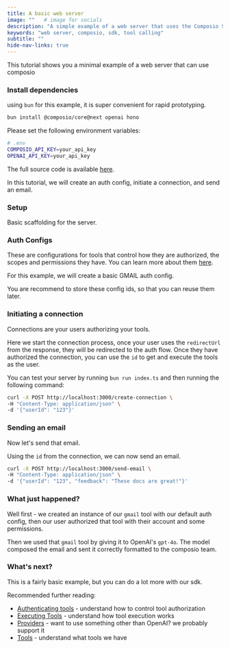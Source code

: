 ```yaml
---
title: A basic web server
image: ""   # image for socials
description: "A simple example of a web server that uses the Composio SDK to call tools."
keywords: "web server, composio, sdk, tool calling"
subtitle: ""
hide-nav-links: true
---
```


This tutorial shows you a minimal example of a web server that can use composio


### Install dependencies

using `bun` for this example, it is super convenient for rapid prototyping.

```bash
bun install @composio/core@next openai hono
```

Please set the following environment variables:

```bash
# .env
COMPOSIO_API_KEY=your_api_key
OPENAI_API_KEY=your_api_key
```

The full source code is available [here](https://github.com/ComposioHQ/composio/blob/next/fern/pages/examples/src/sample-webserver/index.ts).

In this tutorial, we will create an auth config, initiate a connection, and send an email.

### Setup

Basic scaffolding for the server.

<ExampleCode
  src="fern/pages/examples/src/sample-webserver/index.ts"
  startLine={1}
  endLine={10}
  title="Setup"
  highlightStart={9}
  highlightEnd={9}
/>


### Auth Configs

These are configurations for tools that control how they are authorized, the scopes and permissions they have. You can learn more about them [here](/authenticating-tools).

For this example, we will create a basic GMAIL auth config.

You are recommend to store these config ids, so that you can reuse them later.

<ExampleCode
  src="fern/pages/examples/src/sample-webserver/index.ts"
  startLine={12}
  endLine={16}
  title="Auth Configs"
/>


### Initiating a connection

Connections are your users authorizing your tools.

Here we start the connection process, once your user uses the `redirectUrl` from the response, 
they will be redirected to the auth flow. 
Once they have authorized the connection, you can use the `id` to get and execute the tools as the user.

<ExampleCode
  src="fern/pages/examples/src/sample-webserver/index.ts"
  startLine={16}
  endLine={27}
  title="Initiating a connection"
  highlightStart={19}
  highlightEnd={19}
/>

You can test your server by running `bun run index.ts` and then running the following command:

```bash
curl -X POST http://localhost:3000/create-connection \
-H "Content-Type: application/json" \
-d '{"userId": "123"}'
```

### Sending an email

Now let's send that email.

<ExampleCode
  src="fern/pages/examples/src/sample-webserver/index.ts"
  startLine={29}
  endLine={59}
  title="Sending an email"
  highlightStart={56}
  highlightEnd={56}
/>

Using the `id` from the connection, we can now send an email.

```bash
curl -X POST http://localhost:3000/send-email \
-H "Content-Type: application/json" \
-d '{"userId": "123", "feedback": "These docs are great!"}'
```

### What just happened?

Well first - we created an instance of our `gmail` tool with our default auth config, then our user authorized that tool with their account and some permissions.

Then we used that `gmail` tool by giving it to OpenAI's `gpt-4o`. The model composed the email and sent it correctly formatted to the composio team.

### What's next?

This is a fairly basic example, but you can do a lot more with our sdk.

Recommended further reading:

- [Authenticating tools](/authenticating-tools) - understand how to control tool authorization
- [Executing Tools](/executing-tools) - understand how tool execution works
- [Providers](/providers) - want to use something other than OpenAI? we probably support it
- [Tools](/tools) - understand what tools we have


